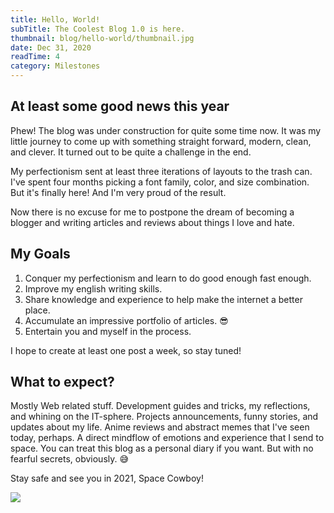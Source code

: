 ```yaml
---
title: Hello, World!
subTitle: The Coolest Blog 1.0 is here.
thumbnail: blog/hello-world/thumbnail.jpg
date: Dec 31, 2020
readTime: 4
category: Milestones
---
```


## At least some good news this year

Phew! The blog was under construction for quite some time now. It was my little journey
to come up with something straight forward, modern, clean, and clever. It turned out to be
quite a challenge in the end.

My perfectionism sent at least three iterations of layouts to the
trash can. I've spent four months picking a font family, color, and size combination.
But it's finally here! And I'm very proud of the result.

Now there is no excuse for me to postpone the dream of becoming a blogger and writing
articles and reviews about things I love and hate.

## My Goals

1. Conquer my perfectionism and learn to do good enough fast enough.
2. Improve my english writing skills.
3. Share knowledge and experience to help make the internet a better place.
4. Accumulate an impressive portfolio of articles. 😎
5. Entertain you and myself in the process.

I hope to create at least one post a week, so stay tuned!

## What to expect?

Mostly Web related stuff. Development guides and tricks, my reflections, and whining on the IT-sphere.
Projects announcements, funny stories, and updates about my life. Anime reviews
and abstract memes that I've seen today, perhaps. A direct mindflow of emotions and
experience that I send to space. You can treat this blog as a personal diary if you want.
But with no fearful secrets, obviously. 😅

Stay safe and see you in 2021, Space Cowboy!

<Image src="blog/hello-world/out-with-2020.gif" width={600} height={500} />
